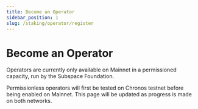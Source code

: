 ```yaml
---
title: Become an Operator
sidebar_position: 1
slug: /staking/operator/register
---
```


# Become an Operator

Operators are currently only available on Mainnet in a permissioned capacity, run by the Subspace Foundation.

Permissionless operators will first be tested on Chronos testnet before being enabled on Mainnet. This page will be updated as progress is made on both networks.
